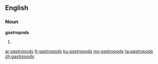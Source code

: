 ==English==

===Noun===
'''gastropods'''

# {{plural of|[[gastropod]]}}

[[ar:gastropods]]
[[fr:gastropods]]
[[ku:gastropods]]
[[my:gastropods]]
[[ta:gastropods]]
[[zh:gastropods]]